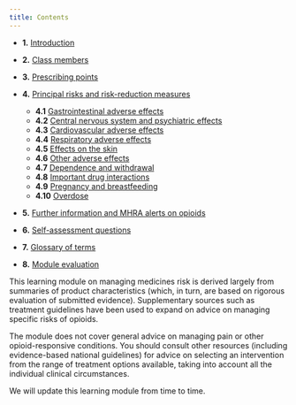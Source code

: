 ```yaml
---
title: Contents
---
```



- **1.** [Introduction](/opioids/CON143740_2)
- **2.** [Class members](/opioids/CON143740_3)
- **3.** [Prescribing points](/opioids/CON143740_4)
- **4.** [Principal risks and risk-reduction measures](/opioids/CON143740_5)
	- **4.1** [Gastrointestinal adverse effects](/opioids/CON143740_6)
	- **4.2** [Central nervous system and psychiatric effects](/opioids/CON143740_7)
	- **4.3** [Cardiovascular adverse effects](/opioids/CON143740_8)
	- **4.4** [Respiratory adverse effects](/opioids/CON143740_9)
	- **4.5** [Effects on the skin](/opioids/CON143740_10)
	- **4.6** [Other adverse effects](/opioids/CON143740_11)
	- **4.7** [Dependence and withdrawal](/opioids/CON143740_12)
	- **4.8** [Important drug interactions](/opioids/CON143740_13)
	- **4.9** [Pregnancy and breastfeeding](/opioids/CON143740_14)
	- **4.10** [Overdose](/opioids/CON143740_15)
	
- **5.** [Further information and MHRA alerts on opioids](/opioids/CON143740_16)
- **6.** [Self-assessment questions](/opioids/CON143740_17)
- **7.** [Glossary of terms](/opioids/CON143740_18)
- **8.** [Module evaluation](/opioids/CON143740_19)
  
This learning module on managing medicines risk is derived largely from summaries of product characteristics (which, in turn, are based on rigorous evaluation of submitted evidence). Supplementary sources such as treatment guidelines have been used to expand on advice on managing specific risks of opioids.

The module does not cover general advice on managing pain or other opioid-responsive conditions. You should consult other resources (including evidence-based national guidelines) for advice on selecting an intervention from the range of treatment options available, taking into account all the individual clinical circumstances.

We will update this learning module from time to time.

